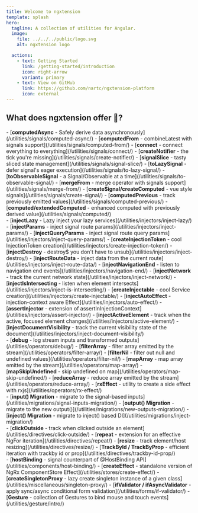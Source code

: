 ```yaml
---
title: Welcome to ngxtension
template: splash
hero:
  tagline: A collection of utilities for Angular.
  image:
    file: ../../../public/logo.svg
    alt: ngxtension logo

  actions:
    - text: Getting Started
      link: /getting-started/introduction
      icon: right-arrow
      variant: primary
    - text: View on GitHub
      link: https://github.com/nartc/ngxtension-platform
      icon: external
---
```



## What does **ngxtension** offer 🔨?

<CardGrid stagger>
  <Card title="Signal utilities" icon="rocket">
    <div class="home-links">
      - [<strong>computedAsync</strong> - Safely derive data asynchronously](/utilities/signals/computed-async/)
      - [<strong>computedFrom</strong> - combineLatest with signals support](/utilities/signals/computed-from/)
      - [<strong>connect</strong> - connect everything to everything](/utilities/signals/connect/)
      - [<strong>createNotifier</strong> - the tick you're missing](/utilities/signals/create-notifier/)
      - [<strong>signalSlice</strong> - tasty sliced state management](/utilities/signals/signal-slice/)
      - [<strong>toLazySignal</strong> - defer signal's eager execution](/utilities/signals/to-lazy-signal/)
      - [<strong>toObservableSignal</strong> - a Signal/Observable at a time](/utilities/signals/to-observable-signal/)
      - [<strong>mergeFrom</strong> - merge operator with signals support](/utilities/signals/merge-from/)
      - [<strong>createSignal/createComputed</strong> - vue style signals](/utilities/signals/create-signal/)
      - [<strong>computedPrevious</strong> - track previously emitted values](/utilities/signals/computed-previous/)
      - [<strong>computed/extendedComputed</strong> - enhanced computed with previously derived value](/utilities/signals/computed/)
    </div>
  </Card>
  <Card title="Injector utilities" icon="star" >
    <div class="home-links">
      - [<strong>injectLazy</strong> - Lazy inject your lazy services](/utilities/injectors/inject-lazy/)
      - [<strong>injectParams</strong> - inject signal route params](/utilities/injectors/inject-params/)
      - [<strong>injectQueryParams</strong> - inject signal route query params](/utilities/injectors/inject-query-params/)
      - [<strong>createInjectionToken</strong> - cool InjectionToken creation](/utilities/injectors/create-injection-token/)
      - [<strong>injectDestroy</strong> - destroy$ you don't have to unsub](/utilities/injectors/inject-destroy/)
      - [<strong>injectRouteData</strong> - inject data from the current route](/utilities/injectors/inject-route-data/)
      - [<strong>injectNavigationEnd</strong> - listen to navigation end events](/utilities/injectors/navigation-end/)
      - [<strong>injectNetwork</strong> - track the current network state](/utilities/injectors/inject-network/)
      - [<strong>injectIsIntersecting</strong> - listen when element intersects](/utilities/injectors/inject-is-intersecting/)
      - [<strong>createInjectable</strong> - cool Service creation](/utilities/injectors/create-injectable/)
      - [<strong>injectAutoEffect</strong> - injection-context aware Effect](/utilities/injectors/auto-effect/)
      - [<strong>assertInjector</strong> - extension of assertInInjectionContext](/utilities/injectors/assert-injector/)
      - [<strong>injectActiveElement</strong> - track when the active, focused element changes](/utilities/injectors/active-element/)
      - [<strong>injectDocumentVisibility</strong> - track the current visibility state of the document](/utilities/injectors/inject-document-visibility/)
    </div>
  </Card>
  <Card title="RxJs operators" icon="right-arrow">
    <div class="home-links">
      - [<strong>debug</strong> - log stream inputs and transformed outputs](/utilities/operators/debug/)
      - [<strong>filterArray</strong> - filter array emitted by the stream](/utilities/operators/filter-array/)
      - [<strong>filterNil</strong> - filter out null and undefined values](/utilities/operators/filter-nil/)
      - [<strong>mapArray</strong> - map array emitted by the stream](/utilities/operators/map-array/)
      - [<strong>mapSkipUndefined</strong> - skip undefined on map](/utilities/operators/map-skip-undefined/)
      - [<strong>reduceArray</strong> - reduce array emitted by the stream](/utilities/operators/reduce-array/)
      - [<strong>rxEffect</strong> - utility to create a side effect with rxjs](/utilities/operators/rx-effect/)
    </div>
  </Card>
  <Card title="Code migrations" icon="document">
    <div class="home-links">
      - [<strong>input() Migration</strong> - migrate to the signal-based inputs](/utilities/migrations/signal-inputs-migration/)
      - [<strong>output() Migration</strong> - migrate to the new output()](/utilities/migrations/new-outputs-migration/)
      - [<strong>inject() Migration</strong> - migrate to inject() based DI](/utilities/migrations/inject-migration/)
    </div>
  </Card>

  <Card title="Directives" icon="puzzle">
    <div class="home-links">
      - [<strong>clickOutside</strong> - track when clicked outside an element](/utilities/directives/click-outside/)
      - [<strong>repeat</strong> - extension for an effective NgFor iteration](/utilities/directives/repeat/)
      - [<strong>resize</strong> - track element/host resizing](/utilities/directives/resize/)
      - [<strong>TrackById / TrackByProp</strong> - efficient iteration with trackby id or prop](/utilities/directives/trackby-id-prop/)
    </div>
  </Card>
  <Card title="And more..." icon="open-book">
    <div class="home-links">
      - [<strong>hostBinding</strong> - signal counterpart of @HostBinding API](/utilities/components/host-binding/)
      - [<strong>createEffect</strong> - standalone version of NgRx ComponentStore Effect](/utilities/stores/create-effect/)
      - [<strong>createSingletonProxy</strong> - lazy create singleton instance of a given class](/utilities/miscellaneous/singleton-proxy/)
      - [<strong>ifValidator / ifAsyncValidator</strong> - apply sync/async conditional form validation](/utilities/forms/if-validator/)
      - [<strong>Gesture</strong> - collection of Gestures to bind mouse and touch events](/utilities/gesture/intro/)
    </div>
  </Card>
</CardGrid>

